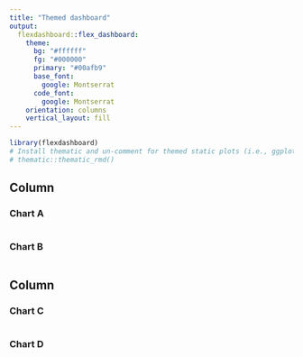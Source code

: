 ```yaml
---
title: "Themed dashboard"
output: 
  flexdashboard::flex_dashboard:
    theme:
      bg: "#ffffff"
      fg: "#000000" 
      primary: "#00afb9"
      base_font:
        google: Montserrat
      code_font:
        google: Montserrat
    orientation: columns
    vertical_layout: fill
---
```


```r
library(flexdashboard)
# Install thematic and un-comment for themed static plots (i.e., ggplot2)
# thematic::thematic_rmd()
```

Column {data-width=650 .tabset}
-----------------------------------------------------------------------

### Chart A

```r

```

### Chart B

```r

```

Column {data-width=350}
-----------------------------------------------------------------------

### Chart C

```r

```

### Chart D

```r

```

